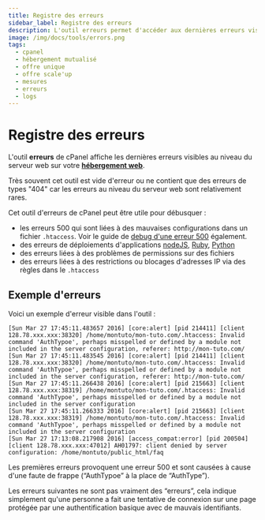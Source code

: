 ```yaml
---
title: Registre des erreurs
sidebar_label: Registre des erreurs
description: L'outil erreurs permet d'accéder aux dernières erreurs visible dans les logs du serveur web. Utile pour déboguer une erreur 500 par exemple
image: /img/docs/tools/errors.png
tags:
  - cpanel
  - hébergement mutualisé
  - offre unique
  - offre scale'up
  - mesures
  - erreurs
  - logs
---
```


# Registre des erreurs

L'outil **erreurs** de cPanel affiche les dernières erreurs visibles au niveau du serveur web sur votre
**[hébergement web](https://www.o2switch.fr/hebergement-illimite/)**.

Très souvent cet outil est vide d'erreur ou ne contient que des erreurs de types "404" car les erreurs au niveau du
serveur web sont relativement rares.

Cet outil d'erreurs de cPanel peut être utile pour débusquer :
  * les erreurs 500 qui sont liées à des mauvaises configurations dans un fichier `.htaccess`. Voir le guide de [debug d'une erreur 500](/guides/webmastering/debuguer-page-blanche-erreur-500) également.
  * des erreurs de déploiements d'applications [nodeJS](/cpanel/logiciels/hebergement-nodejs-multi-version), [Ruby](/cpanel/logiciels/hebergement-ruby-multi-version), [Python](/cpanel/logiciels/hebergement-python-multi-version)
  * des erreurs liées à des problèmes de permissions sur des fichiers
  * des erreurs liées à des restrictions ou blocages d'adresses IP via des règles dans le `.htaccess`

<PreviewToolCard tool='errors' />

## Exemple d'erreurs

Voici un exemple d'erreur visible dans l'outil :

``` title="Exemples d'erreurs"
[Sun Mar 27 17:45:11.483657 2016] [core:alert] [pid 214411] [client 128.78.xxx.xxx:38320] /home/montuto/mon-tuto.com/.htaccess: Invalid command 'AuthTypoe', perhaps misspelled or defined by a module not included in the server configuration, referer: http://mon-tuto.com/
[Sun Mar 27 17:45:11.483545 2016] [core:alert] [pid 214411] [client 128.78.xxx.xxx:38320] /home/montuto/mon-tuto.com/.htaccess: Invalid command 'AuthTypoe', perhaps misspelled or defined by a module not included in the server configuration, referer: http://mon-tuto.com/
[Sun Mar 27 17:45:11.266438 2016] [core:alert] [pid 215663] [client 128.78.xxx.xxx:38319] /home/montuto/mon-tuto.com/.htaccess: Invalid command 'AuthTypoe', perhaps misspelled or defined by a module not included in the server configuration
[Sun Mar 27 17:45:11.266333 2016] [core:alert] [pid 215663] [client 128.78.xxx.xxx:38319] /home/montuto/mon-tuto.com/.htaccess: Invalid command 'AuthTypoe', perhaps misspelled or defined by a module not included in the server configuration
[Sun Mar 27 17:13:08.217908 2016] [access_compat:error] [pid 200504] [client 128.78.xxx.xxx:47012] AH01797: client denied by server configuration: /home/montuto/public_html/faq
```

Les premières erreurs provoquent une erreur 500 et sont causées à cause d'une faute de frappe (“AuthTypoe” à la place
de “AuthType”).

Les erreurs suivantes ne sont pas vraiment des “erreurs”, cela indique simplement qu'une personne a fait une tentative
de connexion sur une page protégée par une authentification basique avec de mauvais identifiants.